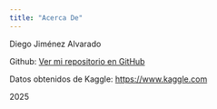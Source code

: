 ```yaml
---
title: "Acerca De"
---
```


Diego Jiménez Alvarado

Github: [Ver mi repositorio en GitHub](https://github.com/dojzao/analisis-exploratorio)

Datos obtenidos de Kaggle: [https://www.kaggle.com](https://www.kaggle.com/datasets/valakhorasani/gym-members-exercise-dataset)

2025

